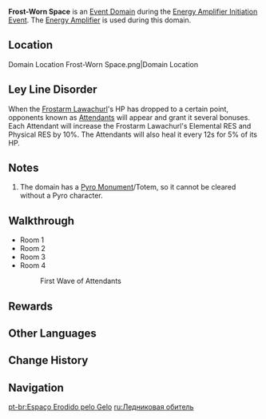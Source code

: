 {{Domain Infobox
|type         = Event
|image        = Domain Secret Ingredient.png
|description  = A Frostarm Lawachurl and the creatures under its command dwell within this Domain. These sniveling supplicants, the Attendants, will likely do everything in their power to defend their lord.
|region       = Liyue
|area         = Sea of Clouds
|recElements  = Pyro, Anemo
}}
'''Frost-Worn Space''' is an [[Event Domain]] during the [[Energy Amplifier Initiation]] [[Event]]. The [[Energy Amplifier]] is used during this domain.

==Location==
<gallery>
Domain Location Frost-Worn Space.png|Domain Location
</gallery>

==Ley Line Disorder==
When the [[Frostarm Lawachurl]]'s HP has dropped to a certain point, opponents known as [[Attendant]]s will appear and grant it several bonuses. Each Attendant will increase the Frostarm Lawachurl's Elemental RES and Physical RES by 10%. The Attendants will also heal it every 12s for 5% of its HP.

==Notes==
# The domain has a [[Pyro Monument]]/Totem, so it cannot be cleared without a Pyro character.

==Walkthrough==
*Room 1 {{Enemy List|Ice Shieldwall Mitachurl;Ice Shield Hilichurl Guard;Cryo Hilichurl Shooter*2;Cryo Samachurl}}
*Room 2 {{Enemy List|Cryo Slime*6;Large Cryo Slime*2}}
*Room 3 {{Enemy List|Ice Shieldwall Mitachurl*2;Cryo Abyss Mage}}
*Room 4 {{Enemy List|Frostarm Lawachurl*1}}
*:First Wave of Attendants {{Enemy List|Ice Shield Hilichurl Guard*2;Cryo Hilichurl Grenadier*2}}

==Rewards==
{{Card|Primogem|60}}{{Card|Mora|30,000}}{{Card|Fractured Fruit Data|270}}

==Other Languages==
{{Other Languages
|en      = Frost-Worn Space
|zhs     = 冰蚀霜侵之处
|zhs_rm  = Bīng Shí Shuāng Qīn zhī Chù
|zht     = 冰蝕霜侵之處
|zht_rm  = Bīng Shí Shuāng Qīn zhī Chù
|zh_tl   = 
|ja      = 氷霜が蝕む地
|ja_rm   = Hyousou ga Mushibamu Chi
|ja_tl   = Land Eaten Away by Ice and Frost
|ko      = 얼음 서리에 침식된 곳
|ko_rm   = Eoreum Seorie Chimsikdoen Got
|ko_tl   = Place Eroded by Ice Frost
|es      = Infierno del hielo
|es_tl   = Hell of Ice
|fr      = Empire des glaces
|fr_tl   = Ice Empire
|ru      = Ледниковая обитель
|ru_tl   = Glacial Abode
|th      = ภัยน้ำแข็งคุกคาม
|th_rm   = 
|th_tl   = Threatening Ice Danger
|vi      = Vùng Băng Giá Đục Khoét
|vi_tl   = 
|de      = Vom Eis durchfressene Ecke
|de_tl   = Corner Corroded by Ice
|id      = Frost-Worn Space
|pt      = Espaço Erodido pelo Gelo
|pt_tl   = 
|tr      = Buz Hasarlı Şehir
|tr_tl   = 
|it      = La Terra del gelo
|it_tl   = 
}}

==Change History==
{{Change History|1.5}}

==Navigation==
{{Domain Navbox|Temporary}}

[[pt-br:Espaço Erodido pelo Gelo]]
[[ru:Ледниковая обитель]]
